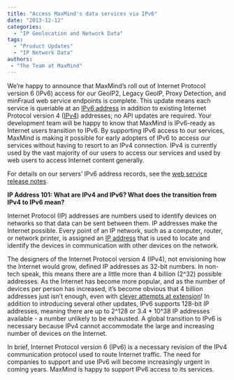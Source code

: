 ```yaml
---
title: "Access MaxMind's data services via IPv6"
date: "2013-12-12"
categories:
  - "IP Geolocation and Network Data"
tags:
  - "Product Updates"
  - "IP Network Data"
authors:
 - "The Team at MaxMind"
---
```


We’re happy to announce that MaxMind’s roll out of Internet Protocol version 6
(IPv6) access for our GeoIP2, Legacy GeoIP, Proxy Detection, and minFraud web
service endpoints is complete. This update means each service is queriable at an
[IPv6 address](https://en.wikipedia.org/wiki/IPv6_address) in addition to
existing Internet Protocol version 4
([IPv4](https://en.wikipedia.org/wiki/IPv4)) addresses; no API updates are
required. Your development team will be happy to know that MaxMind is IPv6-ready
as Internet users transition to IPv6. By supporting IPv6 access to our services,
MaxMind is making it possible for early adopters of IPv6 to access our services
without having to resort to an IPv4 connection. IPv4 is currently used by the
vast majority of our users to access our services and used by web users to
access Internet content generally.

For details on our servers’ IPv6 address records, see the
[web service release notes](https://dev.maxmind.com/release-note/adding-ipv6-access-for-web-endpoints/).

**IP Address 101: What are IPv4 and IPv6? What does the transition from IPv4 to
IPv6 mean?**

Internet Protocol (IP) addresses are numbers used to identify devices on
networks so that data can be sent between them. IP addresses make the Internet
possible. Every point of an IP network, such as a computer, router, or network
printer, is assigned an [IP address](https://en.wikipedia.org/wiki/IP_address)
that is used to locate and identify the devices in communication with other
devices on the network.

The designers of the Internet Protocol version 4 (IPv4), not envisioning how the
Internet would grow, defined IP addresses as 32-bit numbers. In non-tech speak,
this means there are a little more than 4 billion (2^32) possible addresses. As
the Internet has become more popular, and as the number of devices per person
has increased, it’s become obvious that 4 billion addresses just isn’t enough,
even with [clever attempts at
extension](https://en.wikipedia.org/wiki/IPv4_address_exhaustion#Early_mitigation_efforts)!
In addition to introducing several other updates, IPv6 supports 128-bit IP
addresses, meaning there are up to 2^128 or 3.4 \* 10^38 IP addresses
available - a number unlikely to be exhausted. A global transition to IPv6 is
necessary because IPv4 cannot accommodate the large and increasing number of
devices on the Internet.

In brief, Internet Protocol version 6 (IPv6) is a necessary revision of the IPv4
communication protocol used to route Internet traffic. The need for companies to
support and use IPv6 will become increasingly urgent in coming years. MaxMind is
happy to support IPv6 access to its services.
